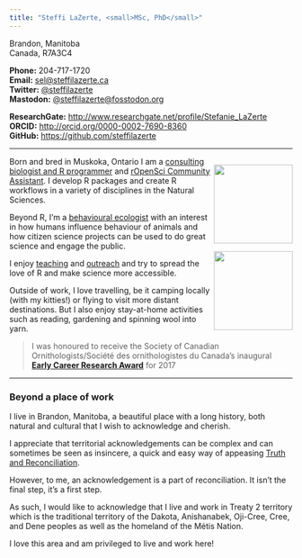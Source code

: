 ```yaml
---
title: "Steffi LaZerte, <small>MSc, PhD</small>"
---
```


Brandon, Manitoba  
Canada, R7A3C4

__Phone:__ 204-717-1720  
__Email:__ [sel@steffilazerte.ca](mailto:sel@steffilazerte.ca)   
__Twitter:__ [\@steffilazerte](https://twitter.com/steffilazerte)  
__Mastodon:__ <a rel="me" href="https://fosstodon.org/@steffilazerte">@steffilazerte@fosstodon.org</a>

__ResearchGate:__ <http://www.researchgate.net/profile/Stefanie_LaZerte>  
__ORCID:__ <http://orcid.org/0000-0002-7690-8360>   
__GitHub:__ <https://github.com/steffilazerte>  


-----

:::{layout-ncol=1 style="float:right"}
![](images/steffi_and_nami_sm.jpg){width=140}

![](images/vivi_canoe.jpg){width=140}
:::

Born and bred in Muskoka, Ontario I am a [consulting biologist and R programmer](R.html) and [rOpenSci Community Assistant](https://ropensci.org/about/#team). I develop R packages and create R workflows in a variety of disciplines in the Natural Sciences.

Beyond R, I'm a [behavioural ecologist](cv.html#education) with an interest in how humans influence behaviour of animals and how citizen science projects can be used to do great science and engage the public.

I enjoy [teaching](cv.html#teaching) and [outreach](cv.html#community-presentations-and-outreach) and try to spread the love of R and make science more accessible.

Outside of work, I love travelling, be it camping locally (with my kitties!) or flying to visit more distant destinations. But I also enjoy stay-at-home activities such as reading, gardening and spinning wool into yarn.

> I was honoured to receive the Society of Canadian Ornithologists/Société des ornithologistes du Canada's inaugural **[Early Career Research Award](https://www.sco-soc.ca/copy-of-speirs-award)** for 2017

---

### Beyond a place of work

I live in Brandon, Manitoba, a beautiful place with a long history, both natural and cultural that I 
wish to acknowledge and cherish.

I appreciate that territorial acknowledgements can be complex and can sometimes
be seen as insincere, a quick and easy way of appeasing [Truth and Reconciliation](https://nctr.ca/).

However, to me, an acknowledgement is a part of reconciliation. 
It isn't the final step, it's a first step. 
 
As such, I would like to acknowledge that I live and work in Treaty 2 
territory which is the traditional territory of the Dakota, Anishanabek, 
Oji-Cree, Cree, and Dene peoples as well as the homeland of the Métis Nation.

I love this area and am privileged to live and work here!
